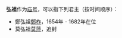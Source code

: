 '''弘祖'''作为[[庙号|庙号]]，可以指下列君主（按时间顺序）：
* 鄭弘祖[[鄭柞|鄭柞]]，1654年 - 1682年在位
* 莫弘祖[[莫萍|莫萍]]，追封

{{disambig|cat=庙号消歧义}}